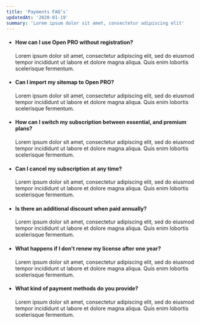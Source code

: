 ```yaml
---
title: 'Payments FAQ’s'
updatedAt: '2020-01-19'
summary: 'Lorem ipsum dolor sit amet, consectetur adipiscing elit'
---
```


*   #### How can I use Open PRO without registration?
    
    Lorem ipsum dolor sit amet, consectetur adipiscing elit, sed do eiusmod tempor incididunt ut labore et dolore magna aliqua. Quis enim lobortis scelerisque fermentum.
    
*   #### Can I import my sitemap to Open PRO?
    
    Lorem ipsum dolor sit amet, consectetur adipiscing elit, sed do eiusmod tempor incididunt ut labore et dolore magna aliqua. Quis enim lobortis scelerisque fermentum.
    
*   #### How can I switch my subscription between essential, and premium plans?
    
    Lorem ipsum dolor sit amet, consectetur adipiscing elit, sed do eiusmod tempor incididunt ut labore et dolore magna aliqua. Quis enim lobortis scelerisque fermentum.
    
*   #### Can I cancel my subscription at any time?
    
    Lorem ipsum dolor sit amet, consectetur adipiscing elit, sed do eiusmod tempor incididunt ut labore et dolore magna aliqua. Quis enim lobortis scelerisque fermentum.
    
*   #### Is there an additional discount when paid annually?
    
    Lorem ipsum dolor sit amet, consectetur adipiscing elit, sed do eiusmod tempor incididunt ut labore et dolore magna aliqua. Quis enim lobortis scelerisque fermentum.
    
*   #### What happens if I don't renew my license after one year?
    
    Lorem ipsum dolor sit amet, consectetur adipiscing elit, sed do eiusmod tempor incididunt ut labore et dolore magna aliqua. Quis enim lobortis scelerisque fermentum.
    
*   #### What kind of payment methods do you provide?
    
    Lorem ipsum dolor sit amet, consectetur adipiscing elit, sed do eiusmod tempor incididunt ut labore et dolore magna aliqua. Quis enim lobortis scelerisque fermentum.